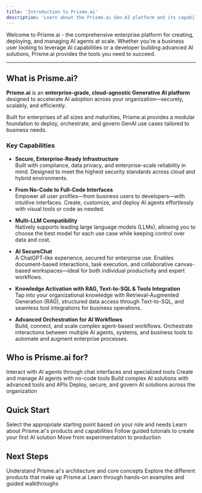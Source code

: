 ```yaml
---
title: 'Introduction to Prisme.ai'
description: 'Learn about the Prisme.ai Gen.AI platform and its capabilities'
---
```


Welcome to Prisme.ai - the comprehensive enterprise platform for creating, deploying, and managing AI agents at scale. Whether you're a business user looking to leverage AI capabilities or a developer building advanced AI solutions, Prisme.ai provides the tools you need to succeed.

---

## What is Prisme.ai?

**Prisme.ai** is an **enterprise-grade, cloud-agnostic Generative AI platform** designed to accelerate AI adoption across your organization—securely, scalably, and efficiently.

Built for enterprises of all sizes and maturities, Prisme.ai provides a modular foundation to deploy, orchestrate, and govern GenAI use cases tailored to business needs.

### Key Capabilities

- **Secure, Enterprise-Ready Infrastructure**  
  Built with compliance, data privacy, and enterprise-scale reliability in mind. Designed to meet the highest security standards across cloud and hybrid environments.

- **From No-Code to Full-Code Interfaces**  
  Empower all user profiles—from business users to developers—with intuitive interfaces. Create, customize, and deploy AI agents effortlessly with visual tools or code as needed.

-  **Multi-LLM Compatibility**  
  Natively supports leading large language models (LLMs), allowing you to choose the best model for each use case while keeping control over data and cost.

-  **AI SecureChat**  
  A ChatGPT-like experience, secured for enterprise use. Enables document-based interactions, task execution, and collaborative canvas-based workspaces—ideal for both individual productivity and expert workflows.

- **Knowledge Activation with RAG, Text-to-SQL & Tools Integration**  
  Tap into your organizational knowledge with Retrieval-Augmented Generation (RAG), structured data access through Text-to-SQL, and seamless tool integrations for business operations.

- **Advanced Orchestration for AI Workflows**  
  Build, connect, and scale complex agent-based workflows. Orchestrate interactions between multiple AI agents, systems, and business tools to automate and augment enterprise processes.


## Who is Prisme.ai for?

<CardGroup cols={2}>
  <Card title="End Users" icon="users">
    Interact with AI agents through chat interfaces and specialized tools
  </Card>
  <Card title="Business Users" icon="briefcase">
    Create and manage AI agents with no-code tools
  </Card>
  <Card title="Developers" icon="code">
    Build complex AI solutions with advanced tools and APIs
  </Card>
  <Card title="IT & Administrators" icon="server">
    Deploy, secure, and govern AI solutions across the organization
  </Card>
</CardGroup>

## Quick Start

<Steps>
  <Step title="Choose Your Path">
    Select the appropriate starting point based on your role and needs
  </Step>
  <Step title="Explore the Platform">
    Learn about Prisme.ai's products and capabilities
  </Step>
  <Step title="Build Your First Agent">
    Follow guided tutorials to create your first AI solution
  </Step>
  <Step title="Deploy and Scale">
    Move from experimentation to production
  </Step>
</Steps>

## Next Steps

<CardGroup cols={3}>
  <Card title="Platform Overview" icon="book" href="../platform-overview/architecture">
    Understand Prisme.ai's architecture and core concepts
  </Card>
  <Card title="Products" icon="puzzle-piece" href="../products/ai-securechat/overview">
    Explore the different products that make up Prisme.ai
  </Card>
  <Card title="Tutorials" icon="graduation-cap" href="../tutorials/first-agent">
    Learn through hands-on examples and guided walkthroughs
  </Card>
</CardGroup>